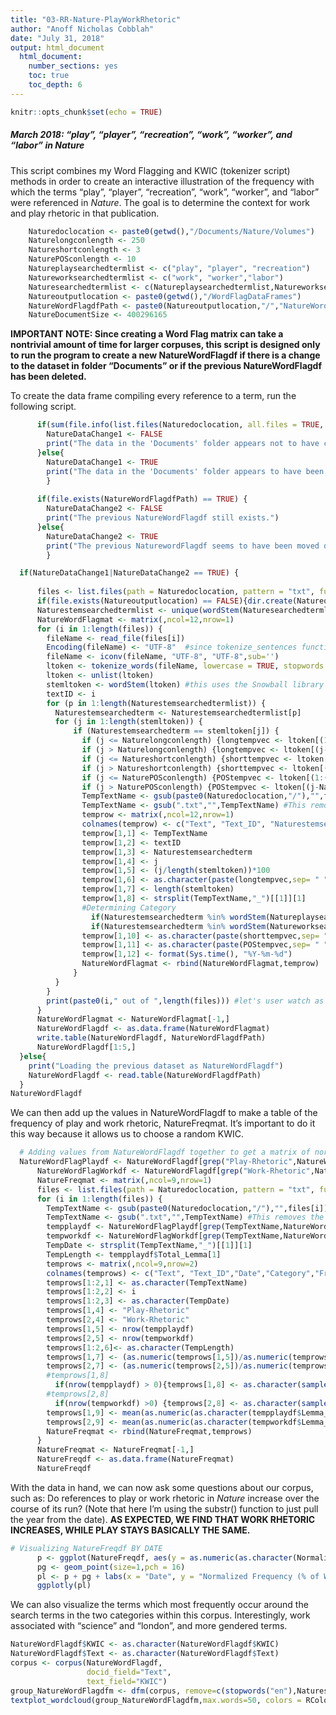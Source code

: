 ```yaml
---
title: "03-RR-Nature-PlayWorkRhetoric"
author: "Anoff Nicholas Cobblah"
date: "July 31, 2018"
output: html_document
  html_document:
    number_sections: yes
    toc: true
    toc_depth: 6
---
```


```r
knitr::opts_chunk$set(echo = TRUE)
```

##### March 2018: "play", "player", "recreation", "work", "worker", and "labor" in *Nature*

This script combines my Word Flagging and KWIC (tokenizer script) methods in order to create an interactive illustration of the frequency with which the terms "play", "player", "recreation", "work", "worker", and "labor" were referenced in *Nature*. The goal is to determine the context for work and play rhetoric in that publication.

```r
    Naturedoclocation <- paste0(getwd(),"/Documents/Nature/Volumes")
    Naturelongconlength <- 250
    Natureshortconlength <- 3
    NaturePOSconlength <- 10
    Natureplaysearchedtermlist <- c("play", "player", "recreation")
    Natureworksearchedtermlist <- c("work", "worker","labor")
    Naturesearchedtermlist <- c(Natureplaysearchedtermlist,Natureworksearchedtermlist)
    Natureoutputlocation <- paste0(getwd(),"/WordFlagDataFrames")
    NatureWordFlagdfPath <- paste0(Natureoutputlocation,"/","NatureWordFlagdf.txt")
    NatureDocumentSize <- 400296165
```

**IMPORTANT NOTE: Since creating a Word Flag matrix can take a nontrivial amount of time for larger corpuses, this script is designed only to run the program to create a new NatureWordFlagdf if there is a change to the dataset in folder "Documents" or if the previous NatureWordFlagdf has been deleted.**

To create the data frame compiling every reference to a term, run the following script.

```r
      if(sum(file.info(list.files(Naturedoclocation, all.files = TRUE, recursive = TRUE, full.names=TRUE))$size) == NatureDocumentSize) {
        NatureDataChange1 <- FALSE
        print("The data in the 'Documents' folder appears not to have changed.")
      }else{
        NatureDataChange1 <- TRUE
        print("The data in the 'Documents' folder appears to have been changed. A new NatureWordFlagdf will therefore be created. TO UPDATE THIS SCRIPT, PLEASE CHANGE THE NatureDocumentSize TO REFLECT THE NEW SIZE OF THE DOCUMENTS.")
        }
      
      if(file.exists(NatureWordFlagdfPath) == TRUE) {
        NatureDataChange2 <- FALSE
        print("The previous NatureWordFlagdf still exists.")
      }else{
        NatureDataChange2 <- TRUE
        print("The previous NaturewordFlagdf seems to have been moved or deleted.  A new NatureWordFlag will therefore be created.")
        }

  if(NatureDataChange1|NatureDataChange2 == TRUE) {
  
      files <- list.files(path = Naturedoclocation, pattern = "txt", full.names = TRUE) #creates vector of txt file names.
      if(file.exists(Natureoutputlocation) == FALSE){dir.create(Natureoutputlocation)}
      Naturestemsearchedtermlist <- unique(wordStem(Naturesearchedtermlist)) #lemmatizes the list of terms you want to search for.
      NatureWordFlagmat <- matrix(,ncol=12,nrow=1)
      for (i in 1:length(files)) {
        fileName <- read_file(files[i])
        Encoding(fileName) <- "UTF-8"  #since tokenize_sentences function requires things to be encoded in UTF-8, need to remove some data.
        fileName <- iconv(fileName, "UTF-8", "UTF-8",sub='')
        ltoken <- tokenize_words(fileName, lowercase = TRUE, stopwords = NULL, simplify = FALSE)
        ltoken <- unlist(ltoken)
        stemltoken <- wordStem(ltoken) #this uses the Snowball library to lemmatize the entire text.
        textID <- i
        for (p in 1:length(Naturestemsearchedtermlist)) {
          Naturestemsearchedterm <- Naturestemsearchedtermlist[p]
          for (j in 1:length(stemltoken)) {
              if (Naturestemsearchedterm == stemltoken[j]) {
                if (j <= Naturelongconlength) {longtempvec <- ltoken[(1:(j+Naturelongconlength))]}
                if (j > Naturelongconlength) {longtempvec <- ltoken[(j-Naturelongconlength):(j+Naturelongconlength)]}
                if (j <= Natureshortconlength) {shorttempvec <- ltoken[(1:(j+Natureshortconlength))]}
                if (j > Natureshortconlength) {shorttempvec <- ltoken[(j-Natureshortconlength):(j+Natureshortconlength)]}
                if (j <= NaturePOSconlength) {POStempvec <- ltoken[(1:(j+NaturePOSconlength))]}
                if (j > NaturePOSconlength) {POStempvec <- ltoken[(j-NaturePOSconlength):(j+NaturePOSconlength)]}
                TempTextName <- gsub(paste0(Naturedoclocation,"/"),"",files[i]) #This grabs just the end of the file path.
                TempTextName <- gsub(".txt","",TempTextName) #This removes the .txt from the end of the name.
                temprow <- matrix(,ncol=12,nrow=1)
                colnames(temprow) <- c("Text", "Text_ID", "Naturestemsearchedterm","Lemma","Lemma_Perc","KWIC","Total_Lemma","Date","Category","Short_KWIC","POS_KWIC","Current_Date")
                temprow[1,1] <- TempTextName
                temprow[1,2] <- textID
                temprow[1,3] <- Naturestemsearchedterm
                temprow[1,4] <- j
                temprow[1,5] <- (j/length(stemltoken))*100
                temprow[1,6] <- as.character(paste(longtempvec,sep= " ",collapse=" "))
                temprow[1,7] <- length(stemltoken)
                temprow[1,8] <- strsplit(TempTextName,"_")[[1]][1]
                #Determining Category
                  if(Naturestemsearchedterm %in% wordStem(Natureplaysearchedtermlist)) {temprow[1,9] <- "Play-Rhetoric"}
                  if(Naturestemsearchedterm %in% wordStem(Natureworksearchedtermlist)) {temprow[1,9] <- "Work-Rhetoric"}
                temprow[1,10] <- as.character(paste(shorttempvec,sep= " ",collapse=" "))
                temprow[1,11] <- as.character(paste(POStempvec,sep= " ",collapse=" "))
                temprow[1,12] <- format(Sys.time(), "%Y-%m-%d")
                NatureWordFlagmat <- rbind(NatureWordFlagmat,temprow)
              }
          }
        }
        print(paste0(i," out of ",length(files))) #let's user watch as code runs for long searches
      }
      NatureWordFlagmat <- NatureWordFlagmat[-1,]
      NatureWordFlagdf <- as.data.frame(NatureWordFlagmat)
      write.table(NatureWordFlagdf, NatureWordFlagdfPath)
      NatureWordFlagdf[1:5,]
  }else{
    print("Loading the previous dataset as NatureWordFlagdf")
    NatureWordFlagdf <- read.table(NatureWordFlagdfPath)
  }
NatureWordFlagdf
```

We can then add up the values in NatureWordFlagdf to make a table of the frequency of play and work rhetoric, NatureFreqmat. It's important to do it this way because it allows us to choose a random KWIC.

```r
  # Adding values from NatureWordFlagdf together to get a matrix of normalized frequencies for each category, as NatureFreqmat
  NatureWordFlagPlaydf <- NatureWordFlagdf[grep("Play-Rhetoric",NatureWordFlagdf$Category),]
      NatureWordFlagWorkdf <- NatureWordFlagdf[grep("Work-Rhetoric",NatureWordFlagdf$Category),]
      NatureFreqmat <- matrix(,ncol=9,nrow=1)
      files <- list.files(path = Naturedoclocation, pattern = "txt", full.names = TRUE)
      for (i in 1:length(files)) {
        TempTextName <- gsub(paste0(Naturedoclocation,"/"),"",files[i]) #This grabs just the end of the file path.
        TempTextName <- gsub(".txt","",TempTextName) #This removes the .txt from the end of the name.
        tempplaydf <- NatureWordFlagPlaydf[grep(TempTextName,NatureWordFlagPlaydf$Text),]
        tempworkdf <- NatureWordFlagWorkdf[grep(TempTextName,NatureWordFlagWorkdf$Text),]
        TempDate <- strsplit(TempTextName,"_")[[1]][1]
        TempLength <- tempplaydf$Total_Lemma[1]
        temprows <- matrix(,ncol=9,nrow=2)
        colnames(temprows) <- c("Text", "Text_ID","Date","Category","Frequency","Total_Lemma","Normalized_Freq","Sample_KWIC","Avg_Lemma_Perc")
        temprows[1:2,1] <- as.character(TempTextName)
        temprows[1:2,2] <- i
        temprows[1:2,3] <- as.character(TempDate)
        temprows[1,4] <- "Play-Rhetoric"
        temprows[2,4] <- "Work-Rhetoric"
        temprows[1,5] <- nrow(tempplaydf)
        temprows[2,5] <- nrow(tempworkdf)
        temprows[1:2,6]<- as.character(TempLength)
        temprows[1,7] <- (as.numeric(temprows[1,5])/as.numeric(temprows[1,6]))*100
        temprows[2,7] <- (as.numeric(temprows[2,5])/as.numeric(temprows[2,6]))*100
        #temprows[1,8]
          if(nrow(tempplaydf) > 0){temprows[1,8] <- as.character(sample(tempplaydf$Short_KWIC,1))}else{temprows[1,8] <- NA}
        #temprows[2,8]
          if(nrow(tempworkdf) >0) {temprows[2,8] <- as.character(sample(tempworkdf$Short_KWIC,1))}else{temprows[2,8] <- NA}
        temprows[1,9] <- mean(as.numeric(as.character(tempplaydf$Lemma_Perc)))
        temprows[2,9] <- mean(as.numeric(as.character(tempworkdf$Lemma_Perc)))
        NatureFreqmat <- rbind(NatureFreqmat,temprows)
      }
      NatureFreqmat <- NatureFreqmat[-1,]
      NatureFreqdf <- as.data.frame(NatureFreqmat)
      NatureFreqdf
```

With the data in hand, we can now ask some questions about our corpus, such as: Do references to play or work rhetoric in *Nature* increase over the course of its run? (Note that here I'm using the substr() function to just pull the year from the date). **AS EXPECTED, WE FIND THAT WORK RHETORIC INCREASES, WHILE PLAY STAYS BASICALLY THE SAME.** 

```r
# Visualizing NatureFreqdf BY DATE
      p <- ggplot(NatureFreqdf, aes(y = as.numeric(as.character(Normalized_Freq)), x = as.numeric(substr(Date,1,4)), color = Category, label = Sample_KWIC))
      pg <- geom_point(size=1,pch = 16)
      pl <- p + pg + labs(x = "Date", y = "Normalized Frequency (% of Words in Text)", title = "Appearances of Play and Work Rhetoric within Nature")
      ggplotly(pl)
```

We can also visualize the terms which most frequently occur around the search terms in the two categories within this corpus. Interestingly, work associated with "science" and "london", and more gendered terms.
```r
NatureWordFlagdf$KWIC <- as.character(NatureWordFlagdf$KWIC)
NatureWordFlagdf$Text <- as.character(NatureWordFlagdf$Text)
corpus <- corpus(NatureWordFlagdf, 
                 docid_field="Text", 
                 text_field="KWIC")
group_NatureWordFlagdfm <- dfm(corpus, remove=c(stopwords("en"),Naturesearchedtermlist), remove_punct=TRUE, remove_numbers = TRUE, groups="Category")
textplot_wordcloud(group_NatureWordFlagdfm,max.words=50, colors = RColorBrewer::brewer.pal(8,"Dark2"), comparison=TRUE)
```